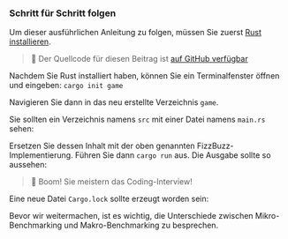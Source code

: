 
### Schritt für Schritt folgen

Um dieser ausführlichen Anleitung zu folgen, müssen Sie zuerst [Rust installieren](https://rustup.rs/).

> 🐰 Der Quellcode für diesen Beitrag ist [auf GitHub verfügbar](https://github.com/bencherdev/bencher/tree/main/examples/rust/bench)

Nachdem Sie Rust installiert haben, können Sie ein Terminalfenster öffnen und eingeben: `cargo init game`

Navigieren Sie dann in das neu erstellte Verzeichnis `game`.

<GameTree />

Sie sollten ein Verzeichnis namens `src` mit einer Datei namens `main.rs` sehen:

<HelloWorld />

Ersetzen Sie dessen Inhalt mit der oben genannten FizzBuzz-Implementierung. Führen Sie dann `cargo run` aus.
Die Ausgabe sollte so aussehen:

<FizzBuzzOutput />

> 🐰 Boom! Sie meistern das Coding-Interview!

Eine neue Datei `Cargo.lock` sollte erzeugt worden sein:

<GameLockTree />

Bevor wir weitermachen, ist es wichtig, die Unterschiede zwischen Mikro-Benchmarking und Makro-Benchmarking zu besprechen.